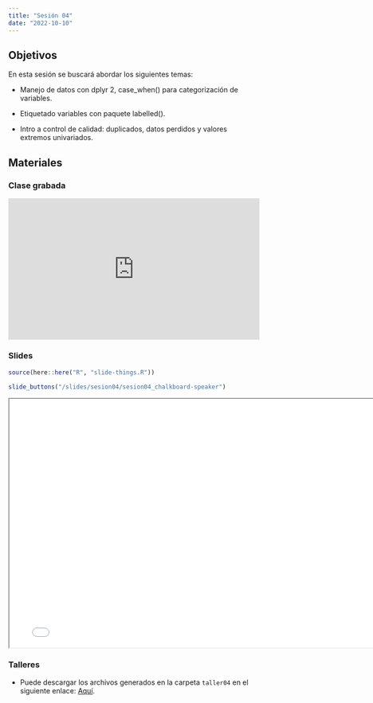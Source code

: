 ```yaml
---
title: "Sesión 04"
date: "2022-10-10"
---
```


## Objetivos

En esta sesión se buscará abordar los siguientes temas: 

- Manejo de datos con dplyr 2, case_when() para categorización de variables. 
- Etiquetado variables con paquete labelled(). 

- Intro a control de calidad: duplicados, datos perdidos y valores extremos univariados.


## Materiales

::: {.panel-tabset}

### Clase grabada

<div style="padding:56.25% 0 0 0;position:relative;"><iframe src="https://player.vimeo.com/video/759518158?h=a593b7365f&amp;badge=0&amp;autopause=0&amp;player_id=0&amp;app_id=58479" frameborder="0" allow="autoplay; fullscreen; picture-in-picture" allowfullscreen style="position:absolute;top:0;left:0;width:100%;height:100%;" title="sesion04"></iframe></div><script src="https://player.vimeo.com/api/player.js"></script>

### Slides

```r
source(here::here("R", "slide-things.R"))
```

```r
slide_buttons("/slides/sesion04/sesion04_chalkboard-speaker")
```

```{=html}
<iframe width="780" height="500" src="../slides/sesion04/sesion04_chalkboard-speaker.html" title="Sesión 4 - Manejo de datos 2 y control de calidad"></iframe>
```

### Talleres

- Puede descargar los archivos generados en la carpeta `taller04` en el siguiente enlace: [Aquí](https://drive.google.com/drive/folders/1FlF2us-tO-ajr3gMxZGc_4RHiXDFCugu?usp=sharing).


:::


